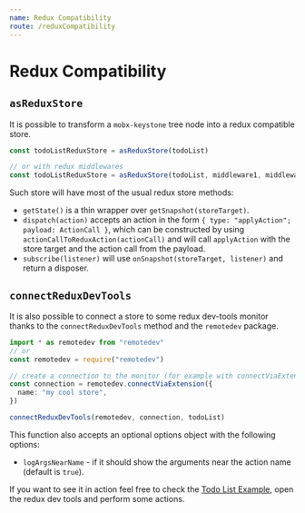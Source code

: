 ```yaml
---
name: Redux Compatibility
route: /reduxCompatibility
---
```


# Redux Compatibility

## `asReduxStore`

It is possible to transform a `mobx-keystone` tree node into a redux compatible store.

```ts
const todoListReduxStore = asReduxStore(todoList)

// or with redux middlewares
const todoListReduxStore = asReduxStore(todoList, middleware1, middleware2)
```

Such store will have most of the usual redux store methods:

- `getState()` is a thin wrapper over `getSnapshot(storeTarget)`.
- `dispatch(action)` accepts an action in the form `{ type: "applyAction"; payload: ActionCall }`, which can be constructed by using `actionCallToReduxAction(actionCall)` and will call `applyAction` with the store target and the action call from the payload.
- `subscribe(listener)` will use `onSnapshot(storeTarget, listener)` and return a disposer.

## `connectReduxDevTools`

It is also possible to connect a store to some redux dev-tools monitor thanks to the `connectReduxDevTools` method and the `remotedev` package.

```ts
import * as remotedev from "remotedev"
// or
const remotedev = require("remotedev")

// create a connection to the monitor (for example with connectViaExtension)
const connection = remotedev.connectViaExtension({
  name: "my cool store",
})

connectReduxDevTools(remotedev, connection, todoList)
```

This function also accepts an optional options object with the following options:

- `logArgsNearName` - if it should show the arguments near the action name (default is `true`).

If you want to see it in action feel free to check the [Todo List Example](./examples/todoList), open the redux dev tools and perform some actions.

